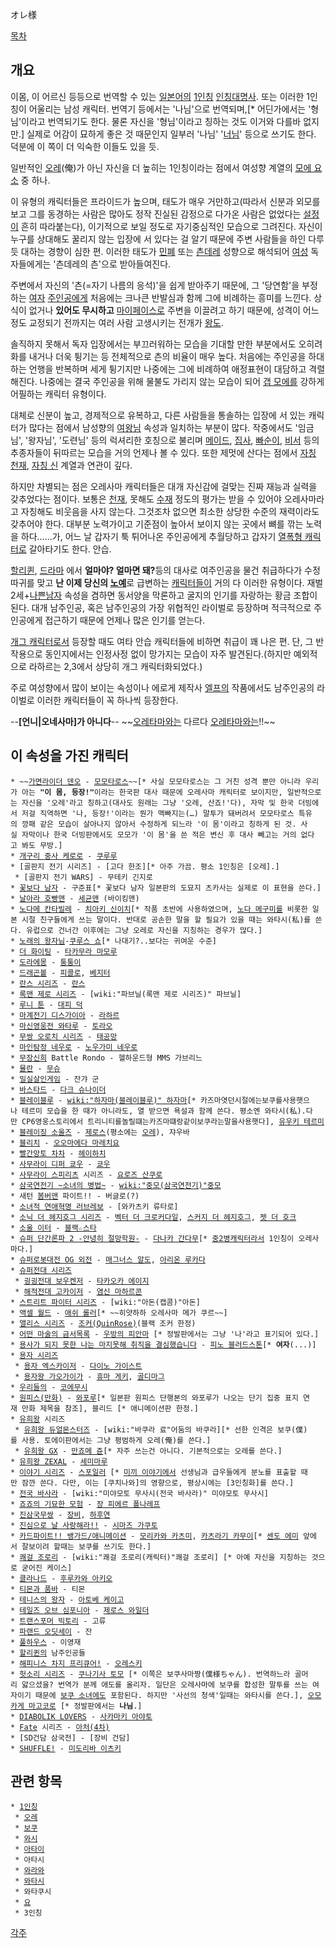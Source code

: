オレ様

[[목차]]
== 개요 ==
이몸, 이 어르신 등등으로 번역할 수 있는 [[일본어]]의 [[1인칭]] [[인칭대명사]]. 또는 이러한 1인칭이 어울리는 남성 캐릭터. 번역기 등에서는 '나님'으로 번역되며,[* 어딘가에서는 '형님'이라고 번역되기도 한다. 물론 자신을 '형님'이라고 칭하는 것도 이거와 다를바 없지만.] 실제로 어감이 묘하게 좋은 것 때문인지 일부러 '나님' '[[너님]]' 등으로 쓰기도 한다. 덕분에 이 쪽이 더 익숙한 이들도 있을 듯.

일반적인 [[오레]](俺)가 아닌 자신을 더 높히는 1인칭이라는 점에서 여성향 계열의 [[모에 요소]] 중 하나.

이 유형의 캐릭터들은 프라이드가 높으며, 태도가 매우 거만하고(따라서 신분과 외모를 보고 그를 동경하는 사람은 많아도 정작 진실된 감정으로 다가온 사람은 없었다는 [[설정]]이 흔히 따라붙는다), 이기적으로 보일 정도로 자기중심적인 모습으로 그려진다. 자신이 누구를 상대해도 꿀리지 않는 입장에 서 있다는 걸 알기 때문에 주변 사람들을 하인 다루듯 대하는 경향이 심한 편. 이러한 태도가 [[민폐]] 또는 [[츤데레]] 성향으로 해석되어 [[여성]] 독자들에게는 '츤데레의 츤'으로 받아들여진다.

주변에서 자신의 '츤(=자기 나름의 응석)'을 쉽게 받아주기 때문에, 그 '당연함'을 부정하는 [[여자]] [[주인공]]에게 처음에는 크나큰 반발심과 함께 그에 비례하는 흥미를 느낀다. 상식이 없거나 '''있어도 무시하고''' [[마이페이스]]로 주변을 이끌려고 하기 때문에, 성격이 어느 정도 교정되기 전까지는 여러 사람 고생시키는 전개가 [[왕도]].

솔직하지 못해서 독자 입장에서는 부끄러워하는 모습을 기대할 만한 부분에서도 오히려 화를 내거나 더욱 튕기는 등 전체적으로 츤의 비율이 매우 높다. 처음에는 주인공을 하대하는 언행을 반복하며 세게 튕기지만 나중에는 그에 비례하여 애정표현이 대담하고 격렬해진다. 나중에는 결국 주인공을 위해 물불도 가리지 않는 모습이 되어 [[갭 모에]]를 강하게 어필하는 캐릭터 유형이다.

대체로 신분이 높고, 경제적으로 유복하고, 다른 사람들을 통솔하는 입장에 서 있는 캐릭터가 많다는 점에서 남성향의 [[여왕님]] 속성과 일치하는 부분이 많다. 작중에서도 '임금님', '왕자님', '도련님' 등의 럭셔리한 호칭으로 불리며 [[메이드]], [[집사]], [[빠순이]], [[비서]] 등의 추종자들이 뒤따르는 모습을 거의 언제나 볼 수 있다. 또한 제멋에 산다는 점에서 [[자칭 천재]], [[자칭 신]] 계열과 연관이 깊다.

하지만 차별되는 점은 오레사마 캐릭터들은 대개 자신감에 걸맞는 진짜 재능과 실력을 갖추었다는 점이다. 보통은 [[천재]], 못해도 [[수재]] 정도의 평가는 받을 수 있어야 오레사마라고 자칭해도 비웃음을 사지 않는다. 그것조차 없으면 최소한 상당한 수준의 재력이라도 갖추어야 한다. 대부분 노력가이고 기준점이 높아서 보이지 않는 곳에서 뼈를 깎는 노력을 하다……가, 어느 날 갑자기 툭 튀어나온 주인공에게 추월당하고 갑자기 [[열폭형 캐릭터]]로 갈아타기도 한다. 안습. 

[[할리퀸]], [[드라마]] 에서 '''얼마야? 얼마면 돼?'''등의 대사로 여주인공을 물건 취급하다가 수정 따귀를 맞고 '''난 이제 당신의 [[노예]]'''로 급변하는 [[캐릭터]]들이 거의 다 이러한 유형이다. 재벌 2세+[[나쁜남자]] 속성을 겸하면 동서양을 막론하고 굴지의 인기를 자랑하는 황금 조합이 된다. 대개 남주인공, 혹은 남주인공의 가장 위협적인 라이벌로 등장하며 적극적으로 주인공에게 접근하기 때문에 언제나 많은 인기를 얻는다.

[[개그 캐릭터]]로서 등장할 때도 여타 안습 캐릭터들에 비하면 취급이 꽤 나은 편. 단, 그 반작용으로 동인지에서는 인정사정 없이 망가지는 모습이 자주 발견된다.(하지만 예외적으로 라하르는 2,3에서 상당히 개그 캐릭터화되었다.)

주로 여성향에서 많이 보이는 속성이나 에로게 제작사 [[엘프]]의 작품에서도 남주인공의 라이벌로 이러한 캐릭터들이 꼭 하나씩 등장한다.

--'''[언니|오네사마]가 아니다'''-- ~~[[오레타마]]와는 다르다 [[오레타마]]와는!!~~

== 이 속성을 가진 캐릭터 ==
 * ~~[[가면라이더 덴오]] - [[모모타로스]]~~[* 사실 모모타로스는 그 거친 성격 뿐만 아니라 우리가 아는 '''"이 몸, 등장!"'''이라는 한국판 대사 때문에 오레사마 캐릭터로 보이지만, 일반적으로는 자신을 '오레'라고 칭하고(대사도 원래는 그냥 '오레, 산죠!'다), 자막 및 한국 더빙에서 저걸 직역하면 '나, 등장!'이라는 뭔가 맥빠지는(…) 말투가 돼버려서 모모타로스 특유의 깡패 같은 모습이 살아나지 않아서 수정하게 되느라 '이 몸'이라고 칭하게 된 것. 사실 자막이나 한국 더빙판에서도 모모가 '이 몸'을 쓴 적은 변신 후 대사 빼고는 거의 없다고 봐도 무방.]
 * [[개구리 중사 케로로]] - [[쿠루루]]
 * [골판지 전기 시리즈] - [고다 한조][* 아주 가끔. 평소 1인칭은 [오레].]
  * [골판지 전기 WARS] - 무테키 긴지로
 * [[꽃보다 남자]] - 구준표[* 꽃보다 남자 일본판의 도묘지 츠카사는 실제로 이 표현을 쓴다.]
 * [[날아라 호빵맨]] - [[세균맨]] (바이킹맨)
 * [[노다메 칸타빌레]] - [[치아키 신이치]][* 작품 초반에 사용하였으며, [[노다 메구미]]를 비롯한 일본 시절 친구들에게 쓰는 말이다. 반대로 공손한 말을 할 필요가 있을 때는 와타시(私)를 쓴다. 유럽으로 건너간 이후에는 그냥 오레로 자신을 지칭하는 경우가 많다.]
 * [[노래의 왕자님]]-[[쿠루스 쇼]][* 나대기?..보다는 귀여운 수준]
 * [[더 화이팅]] - [[타카무라 마모루]]
 * [[도라에몽]] - [[퉁퉁이]]
 * [[드래곤볼]] - [[피콜로]], [[베지터]]
 * [[란스 시리즈]] - [[란스]]
 * [[록맨 제로 시리즈]] - [wiki:"파브닐(록맨 제로 시리즈)" 파브닐]
 * [[루니 툰]] - [[대피 덕]]
 * [[마계전기 디스가이아]] - [[라하르]]
 * [[마신영웅전 와타루]] - [[토라오]]
 * [[무쌍 오로치 시리즈]] - [[태공망]]
 * [[마인탐정 네우로]] - [[노우가미 네우로]]
 * [[무장신희]] Battle Rondo - 헬하운드형 MMS 가브리느
 * [[뮬란]] - [[무슈]]
 * [[밀실살인게임]] - 잔갸 군
 * [[바스타드]] - [[다크 슈나이더]]
 * [[블레이블루]] - [[wiki:"하자마(블레이블루)" 하자마]][* 카즈마엿던시절에는보쿠를사용햇으나 테르미 모습을 한 때가 아니라도, 열 받으면 욕설과 함께 쓴다. 평소엔 와타시(私).다만 CP6영웅스토리에서 트리니티를놀릴떄는카즈마떄랑같이보쿠라는말을사용햇다], [[유우키 테르미]]
 * [[블레이징 소울즈]] - [[제로스(블레이징 소울즈)|제로스]](평소에는 [[오레]]), 쟈우바
 * [[블리치]] - [[오오마에다 마레치요]]
 * [[빨간망토 차차]] - [[헤이하치]]
 * [[사무라이 디퍼 쿄우]] - [[쿄우]]
 * [[사무라이 스피리츠]] 시리즈 - [[요로즈 산쿠로]]
 * [[삼국연전기 ~소녀의 병법~]] - [[wiki:"중모(삼국연전기)"중모]]
 * 새턴 [[봄버맨]] 파이트!! - 버글로(?)
 * [[소녀적 연애혁명 러브레보]] - [와카츠키 류타로]
 * [[소닉 더 헤지호그 시리즈]] - [[벡터 더 크로커다일]], [[스커지 더 헤지호그]], [[젯 더 호크]]
 * [[소울 이터]] - [[블랙☆스타]] 
 * [[슈퍼 단간론파 2 -안녕히 절망학원-]] - [[다나카 간다무]][* [[중2병]]캐릭터라서 1인칭이 오레사마다.]
 * [[슈퍼로봇대전 OG 외전]] - [[매그너스 알도]], [[아리온 루카다]]
 * [[슈퍼전대 시리즈]]
  * [[굉굉전대 보우켄저]] - [[타카오카 에이지]]
  * [[해적전대 고카이저]] - [[염신 마하르콘]]
 * [[스트리트 파이터 시리즈]] - [wiki:"아돈(캡콤)"아돈]
 * [[액셀 월드]] - [[애쉬 롤러]][* ~~히얏하하 오레사마 메가 쿠르~~]
 * [[앨리스 시리즈]] - [[조커(QuinRose)]](블랙 조커 한정)
 * [[어떤 마술의 금서목록]] - [[우방의 피안마]] [* 정발판에서는 그냥 '나'라고 표기되어 있다.]
 * [[용사가 되지 못한 나는 마지못해 취직을 결심했습니다]] - [[피노 블러드스톤]][* '''여자'''(...)]
 * [[용자 시리즈]]
  * [[용자 엑스카이저]] - [[다이노 가이스트]]
  * [[용자왕 가오가이가]] - [[휴마 게키]], [[골디마그]]
 * [[우리들의]] - [[코에무시]]
 * [[원피스(만화)]] - [[와포루]][* 일본판 원피스 단행본의 와포루가 나오는 단기 집중 표지 연재 만화 제목을 참조], 블리드 [* 애니메이션판 한정.]
 * [[유희왕]] 시리즈
  * [[유희왕 듀얼몬스터즈]] - [wiki:"바쿠라 료"어둠의 바쿠라][* 선한 인격은 보쿠(僕)를 사용. 토에이판에서는 그냥 평범하게 오레(俺)를 쓴다.]
  * [[유희왕 GX]] - [[만죠메 쥰]][* 자주 쓰는건 아니다. 기본적으로는 오레를 쓴다.]
 * [[유희왕 ZEXAL]] - [[세미마루]]
 * [[이야기 시리즈]] - [[센고쿠 나데코|스포일러]] [* [[미끼 이야기]]에서 선생님과 급우들에게 분노를 표출할 때만 잠깐 쓴다. 다만, 이는 [쿠치나와]의 영향으로, 평상시에는 [3인칭화]를 쓴다.]
 * [[전국 바사라]] - [wiki:"미야모토 무사시(전국 바사라)" 미야모토 무사시]
 * [[죠죠의 기묘한 모험]] - [[장 피에르 폴나레프]]
 * [[진삼국무쌍]] - [[장비]], [[하후연]]
 * [[진심으로 날 사랑해라!!]] - [[시마즈 가쿠토]]
 * [[카드파이트!! 뱅가드/애니메이션]] - [[모리카와 카츠미]], [[카츠라기 카무이]][* [[센도 에미]] 앞에서 잘보이려 할때는 보쿠를 쓰기도 한다.]
 * [[쾌걸 조로리]] - [wiki:"쾌걸 조로리(캐릭터)"쾌걸 조로리] [* 아예 자신을 지칭하는 것으로 굳어진 케이스]
 * [[클라나드]] - [[후루카와 아키오]]
 * [[티몬과 품바]] - 티몬
 * [[테니스의 왕자]] - [[아토베 케이고]]
 * [[테일즈 오브 심포니아]] - [[제로스 와일더]]
 * [[트랜스포머 빅토리]] - 고류
 * [[파랜드 오딧세이]] - 잔
 * [[풀하우스]] - 이영재
 * [[할리퀸]]의 남주인공들
 * [[해피니스 차지 프리큐어!]] - [[오레스키]]
 * [[헛소리 시리즈]] - [[쿠나기사 토모]] [* 이쪽은 보쿠사마짱(僕様ちゃん). 번역하느라 골머리 앓으셨을? 번역가 분께 애도를 올리자. 일단은 오레사마에 보쿠를 합성한 말투를 쓰는 여자이기 때문에 [[보쿠 소녀]]에도 포함된다. 하지만 '사선의 청색'일때는 와타시를 쓴다.], [[오모카게 마고코로]] [* 정발판에서는 '''나님'''.]
 * [[DIABOLIK LOVERS]] - [[사카마키 아야토]]
 * [[Fate]] 시리즈 - [[아처(4차)]]
 * [SD건담 삼국전] - [장비 건담]
 * [[SHUFFLE!]] - [[미도리바 이츠키]]

== 관련 항목 ==
 * [[1인칭]]
  * [[오레]]
  * [[보쿠]]
  * [[와시]]
  * [[아타이]]
  * 아타시
  * [[와라와]]
  * [[와타시]]
  * 와타쿠시
  * [[요]]
  * 3인칭

[[각주]]
